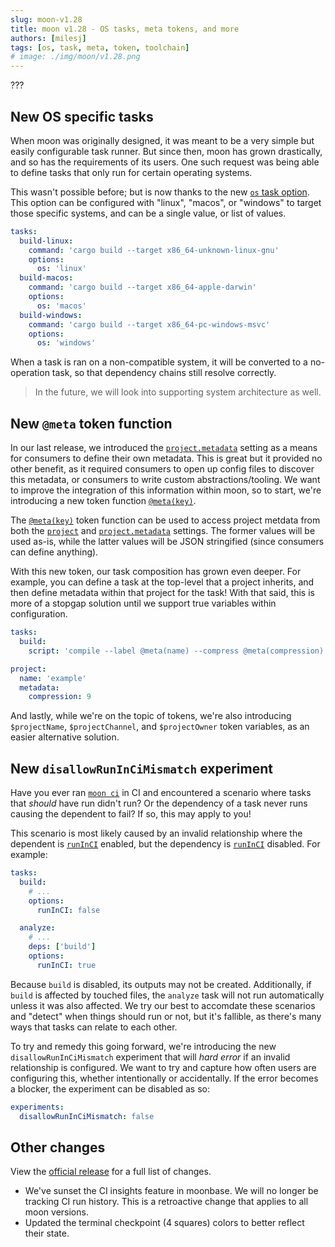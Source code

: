 ```yaml
---
slug: moon-v1.28
title: moon v1.28 - OS tasks, meta tokens, and more
authors: [milesj]
tags: [os, task, meta, token, toolchain]
# image: ./img/moon/v1.28.png
---
```


???

<!--truncate-->

## New OS specific tasks

When moon was originally designed, it was meant to be a very simple but easily configurable task
runner. But since then, moon has grown drastically, and so has the requirements of its users. One
such request was being able to define tasks that only run for certain operating systems.

This wasn't possible before; but is now thanks to the new
[`os` task option](/docs/config/project#os). This option can be configured with "linux", "macos", or
"windows" to target those specific systems, and can be a single value, or list of values.

```yaml title="moon.yml"
tasks:
  build-linux:
    command: 'cargo build --target x86_64-unknown-linux-gnu'
    options:
      os: 'linux'
  build-macos:
    command: 'cargo build --target x86_64-apple-darwin'
    options:
      os: 'macos'
  build-windows:
    command: 'cargo build --target x86_64-pc-windows-msvc'
    options:
      os: 'windows'
```

When a task is ran on a non-compatible system, it will be converted to a no-operation task, so that
dependency chains still resolve correctly.

> In the future, we will look into supporting system architecture as well.

## New `@meta` token function

In our last release, we introduced the [`project.metadata`](/docs/config/project#metadata-1) setting
as a means for consumers to define their own metadata. This is great but it provided no other
benefit, as it required consumers to open up config files to discover this metadata, or consumers to
write custom abstractions/tooling. We want to improve the integration of this information within
moon, so to start, we're introducing a new token function [`@meta(key)`](/docs/concepts/token#meta).

The [`@meta(key)`](/docs/concepts/token#meta) token function can be used to access project metdata
from both the [`project`](/docs/config/project#project) and
[`project.metadata`](/docs/config/project#metadata-1) settings. The former values will be used
as-is, while the latter values will be JSON stringified (since consumers can define anything).

With this new token, our task composition has grown even deeper. For example, you can define a task
at the top-level that a project inherits, and then define metadata within that project for the task!
With that said, this is more of a stopgap solution until we support true variables within
configuration.

```yaml title=".moon/tasks.yml"
tasks:
  build:
    script: 'compile --label @meta(name) --compress @meta(compression)'
```

```yaml title="<project>/moon.yml"
project:
  name: 'example'
  metadata:
    compression: 9
```

And lastly, while we're on the topic of tokens, we're also introducing `$projectName`,
`$projectChannel`, and `$projectOwner` token variables, as an easier alternative solution.

## New `disallowRunInCiMismatch` experiment

Have you ever ran [`moon ci`](/docs/commands/ci) in CI and encountered a scenario where tasks that
_should_ have run didn't run? Or the dependency of a task never runs causing the dependent to fail?
If so, this may apply to you!

This scenario is most likely caused by an invalid relationship where the dependent is
[`runInCI`](/docs/config/project#runinci) enabled, but the dependency is
[`runInCI`](/docs/config/project#runinci) disabled. For example:

```yml title="moon.yml"
tasks:
  build:
    # ...
    options:
      runInCI: false

  analyze:
    # ...
    deps: ['build']
    options:
      runInCI: true
```

Because `build` is disabled, its outputs may not be created. Additionally, if `build` is affected by
touched files, the `analyze` task will not run automatically unless it was also affected. We try our
best to accomdate these scenarios and "detect" when things should run or not, but it's fallible, as
there's many ways that tasks can relate to each other.

To try and remedy this going forward, we're introducing the new `disallowRunInCiMismatch` experiment
that will _hard error_ if an invalid relationship is configured. We want to try and capture how
often users are configuring this, whether intentionally or accidentally. If the error becomes a
blocker, the experiment can be disabled as so:

```yaml title=".moon/workspace.yml"
experiments:
  disallowRunInCiMismatch: false
```

## Other changes

View the [official release](https://github.com/moonrepo/moon/releases/tag/v1.28.0) for a full list
of changes.

- We've sunset the CI insights feature in moonbase. We will no longer be tracking CI run history.
  This is a retroactive change that applies to all moon versions.
- Updated the terminal checkpoint (4 squares) colors to better reflect their state.
